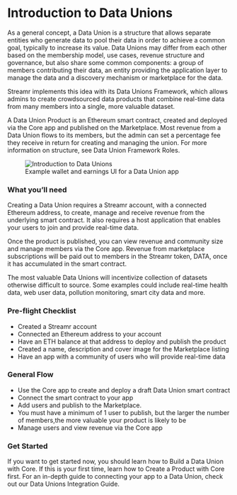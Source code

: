 


# Introduction to Data Unions

As a general concept, a Data Union is a structure that allows separate entities who generate data to pool their data in order to achieve a common goal, typically to increase its value. Data Unions may differ from each other based on the membership model, use cases, revenue structure and governance, but also share some common components: a group of members contributing their data, an entity providing the application layer to manage the data and a discovery mechanism or marketplace for the data.

Streamr implements this idea with its Data Unions Framework, which allows admins to create crowdsourced data products that combine real-time data from many members into a single, more valuable dataset. 

A Data Union Product is an Ethereum smart contract, created and deployed via the Core app and published on the Marketplace. Most revenue from a Data Union flows to its members, but the admin can set a percentage fee they receive in return for creating and managing the union. For more information on structure, see Data Union Framework Roles.

<figure>
    <picture>
        <img
            src={RevenueAndData}
            srcSet={`${RevenueAndData2x} 2x`}
            alt="Introduction to Data Unions"
        />
    </picture>
    <figcaption>Example wallet and earnings UI for a Data Union app</figcaption>
</figure>

### What you’ll need

Creating a Data Union requires a Streamr account, with a connected Ethereum address, to create, manage and receive revenue from the underlying smart contract. It also requires a host application that enables your users to join and provide real-time data. 

Once the product is published, you can view revenue and community size and manage members via the Core app. Revenue from marketplace subscriptions will be paid out to members in the Streamr token, DATA, once it has accumulated in the smart contract.

The most valuable Data Unions will incentivize collection of datasets otherwise difficult to source. Some examples could include real-time health data, web user data, pollution monitoring, smart city data and more. 

### Pre-flight Checklist

<div className={docsStyles.checklist}>

- Created a Streamr account
- Connected an Ethereum address to your account
- Have an ETH balance at that address to deploy and publish the product
- Created a name, description and cover image for the Marketplace listing
- Have an app with a community of users who will provide real-time data

</div>

### General Flow

- Use the Core app to create and deploy a draft Data Union smart contract
- Connect the smart contract to your app
- Add users and publish to the Marketplace. 
- You must have a minimum of 1 user to publish, but the larger the number of members,the more valuable your product is likely to be
- Manage users and view revenue via the Core app

### Get Started

If you want to get started now, you should learn how to <Link to={links.docs.dataUnions.dataUnionsInCore}>Build a Data Union with Core</Link>. If this is your first time, learn how to <Link to={links.docs.products.root}>Create a Product with Core</Link> first. For an in-depth guide to connecting your app to a Data Union, check out our <Link to={links.docs.dataUnions.joinAndWithdraw}>Data Unions Integration Guide</Link>.
